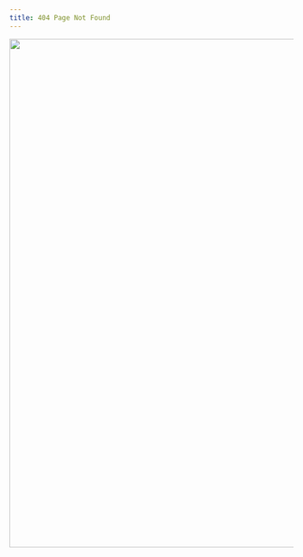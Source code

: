 ```yaml
---
title: 404 Page Not Found
---
```


![](images/404.jpg){fig-alt="Illustration of cat in a box with a speech bubble that says \"I can't find what you're looking for in here\"." width="900"}